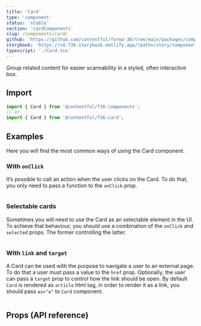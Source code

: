 ```yaml
---
title: 'Card'
type: 'component'
status: 'stable'
section: 'cardComponents'
slug: /components/card/
github: 'https://github.com/contentful/forma-36/tree/main/packages/components/card/src/Card'
storybook: 'https://v4-f36-storybook.netlify.app/?path=/story/components-card--default'
typescript: './Card.tsx'
---
```


Group related content for easier scannability in a styled, often interactive box.

## Import

```js static=true
import { Card } from '@contentful/f36-components';
// or
import { Card } from '@contentful/f36-card';
```

## Examples

Here you will find the most common ways of using the Card component.

### With `onClick`

It’s possible to call an action when the user clicks on the Card. To do that, you only need to pass a function to the `onClick` prop.

```jsx file=../../examples/Card/OnClickCardExample.tsx

```

### Selectable cards

Sometimes you will need to use the Card as an selectable element in the UI. To achieve that behaviour,
you should use a combination of the `onClick` and `selected` props. The former controlling the latter.

```jsx file=../../examples/Card/SelectableCardsExample.tsx

```

### With `link` and `target`

A Card can be used with the purpose to navigate a user to an external page. To do that a user must pass a value to the `href` prop.
Optionally, the user can pass a `target` prop to control how the link should be open. By default `Card` is rendered as `article` html tag, in order to render it as a link, you should pass `as="a"` to `Card` component.

```jsx file=../../examples/Card/WithLinkAndTargetExample.tsx

```

## Props (API reference)

<PropsTable of="Card" />
